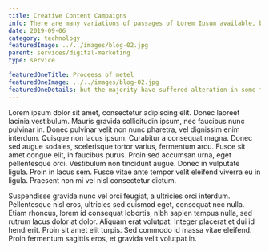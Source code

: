 ```yaml
---
title: Creative Content Campaigns
info: There are many variations of passages of Lorem Ipsum available, but the majority have suffered alteration.
date: 2019-09-06
category: technology
featuredImage: ../../images/blog-02.jpg
parent: services/digital-marketing
type: service

featuredOneTitle: Proceess of metel
featuredOneImage: ../../images/blog-02.jpg
featuredOneDetails: but the majority have suffered alteration in some form, by injected humour, or randomised words which don't look even slightly believable. If you are going to use a passage of Lorem Ipsum. You need to be sure there isn't anything embarrassing
---
```


Lorem ipsum dolor sit amet, consectetur adipiscing elit. Donec laoreet lacinia vestibulum. Mauris gravida sollicitudin ipsum, nec faucibus nunc pulvinar in. Donec pulvinar velit non nunc pharetra, vel dignissim enim interdum. Quisque non lacus ipsum. Curabitur a consequat magna. Donec sed augue sodales, scelerisque tortor varius, fermentum arcu. Fusce sit amet congue elit, in faucibus purus. Proin sed accumsan urna, eget pellentesque orci. Vestibulum non tincidunt augue. Donec in vulputate ligula. Proin in lacus sem. Fusce vitae ante tempor velit eleifend viverra eu in ligula. Praesent non mi vel nisl consectetur dictum.

Suspendisse gravida nunc vel orci feugiat, a ultricies orci interdum. Pellentesque nisl eros, ultricies sed euismod eget, consequat nec nulla. Etiam rhoncus, lorem id consequat lobortis, nibh sapien tempus nulla, sed rutrum lacus dolor at dolor. Aliquam erat volutpat. Integer placerat et dui id hendrerit. Proin sit amet elit turpis. Sed commodo id massa vitae eleifend. Proin fermentum sagittis eros, et gravida velit volutpat in.

